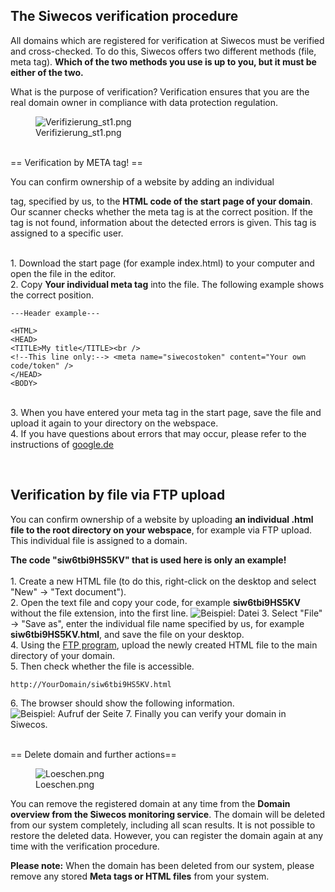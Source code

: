 == The Siwecos verification procedure==


All domains which are registered for verification at Siwecos must be verified and cross-checked. To do this, Siwecos offers two different methods (file, meta tag). '''Which of the two methods you use is up to you, but it must be either of the two.'''

What is the purpose of verification? Verification ensures that you are the real domain owner in compliance with data protection regulation.

[[File:Verifizierung_st1.png]]

<br />
== Verification by META tag! ==

You can confirm ownership of a website by adding an individual <meta> tag, specified by us, to the '''HTML code of the start page of your domain'''. Our scanner checks whether the meta tag is at the correct position. If the tag is not found, information about the detected errors is given. This tag is assigned to a specific user.

<br />
1. Download the start page (for example index.html) to your computer and open the file in the editor.<br />
2. Copy '''Your individual meta tag''' into the file. The following example shows the correct position.
<pre>
---Header example---

<HTML>
<HEAD>
<TITLE>My title</TITLE><br />
<!--This line only:--> <meta name="siwecostoken" content="Your own code/token" />
</HEAD>
<BODY>

</pre>
<br />
3. When you have entered your meta tag in the start page, save the file and upload it again to your directory on the webspace.<br />
4. If you have questions about errors that may occur, please refer to the instructions of [https://support.google.com/webmasters/answer/35179?hl=de google.de]


<br />

== Verification by file via FTP upload ==

You can confirm ownership of a website by uploading '''an individual .html file to the root directory on your webspace''', for example via FTP upload. This individual file is assigned to a domain.

'''The code "siw6tbi9HS5KV" that is used here is only an example!'''
<br /><br />
1. Create a new HTML file (to do this, right-click on the desktop and select "New" -> "Text document").<br />
2. Open the text file and copy your code, for example '''siw6tbi9HS5KV''' without the file extension, into the first line.
[[File:Gedit-datei.png|none|Beispiel: Datei]]
3. Select "File" -> "Save as", enter the individual file name specified by us, for example '''siw6tbi9HS5KV.html''', and save the file on your desktop.<br />
4. Using the [https://en.wikipedia.org/wiki/FileZilla FTP program], upload the newly created HTML file to the main directory of your domain.<br />
5. Then check whether the file is accessible.<pre>http://YourDomain/siw6tbi9HS5KV.html</pre>
6. The browser should show the following information.
[[File:Html_file.png|none|Beispiel: Aufruf der Seite ]]
7. Finally you can verify your domain in Siwecos.


<br />
== Delete domain and further actions==

[[File:Loeschen.png]]

You can remove the registered domain at any time from the '''Domain overview from the Siwecos monitoring service'''. The domain will be deleted from our system completely, including all scan results. It is not possible to restore the deleted data. However, you can register the domain again at any time with the verification procedure.

'''Please note:''' When the domain has been deleted from our system, please remove any stored '''Meta tags or HTML files''' from your system.






<br />
<br />